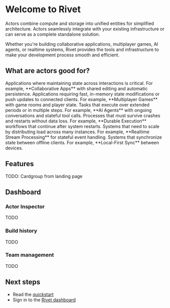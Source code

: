 # Welcome to Rivet

Actors combine compute and storage into unified entities for simplified architecture. Actors seamlessly integrate with your existing infrastructure or can serve as a complete standalone solution.

Whether you're building collaborative applications, multiplayer games, AI agents, or realtime systems, Rivet provides the tools and infrastructure to make your development process smooth and efficient.

## What are actors good for?

<CardGroup>
  <Card title="Stateful Services" icon="database" href="#">
    Applications where maintaining state across interactions is critical. For example, **Collaborative Apps** with shared editing and automatic persistence.
  </Card>
  <Card title="Realtime Systems" icon="bolt" href="#">
    Applications requiring fast, in-memory state modifications or push updates to connected clients. For example, **Multiplayer Games** with game rooms and player state.
  </Card>
  <Card title="Long-Running Processes" icon="clock" href="#">
    Tasks that execute over extended periods or in multiple steps. For example, **AI Agents** with ongoing conversations and stateful tool calls.
  </Card>
  <Card title="Durability" icon="shield" href="#">
    Processes that must survive crashes and restarts without data loss. For example, **Durable Execution** workflows that continue after system restarts.
  </Card>
  <Card title="Horizontal Scalability" icon="arrows-left-right" href="#">
    Systems that need to scale by distributing load across many instances. For example, **Realtime Stream Processing** for stateful event handling.
  </Card>
  <Card title="Local-First Architecture" icon="devices" href="#">
    Systems that synchronize state between offline clients. For example, **Local-First Sync** between devices.
  </Card>
</CardGroup>

## Features

TODO: Cardgroup from landing page

## Dashboard

### Actor Inspector

TODO

### Build history

TODO

### Team management

TODO

## Next steps

- Read the [quickstart](/docs/quickstart/typescript)
- Sign in to the [Rivet dashboard](https://hub.rivet.gg)

